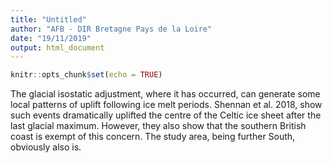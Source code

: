 ```yaml
---
title: "Untitled"
author: "AFB - DIR Bretagne Pays de la Loire"
date: "19/11/2019"
output: html_document
---
```


```r
knitr::opts_chunk$set(echo = TRUE)
```

The glacial isostatic adjustment, where it has occurred, can generate some local patterns of uplift following ice melt periods. Shennan et al. 2018, show such events dramatically uplifted the centre of the Celtic ice sheet after the last glacial maximum. However, they also show that the southern British coast is exempt of this concern. The study area, being further South, obviously also is.

